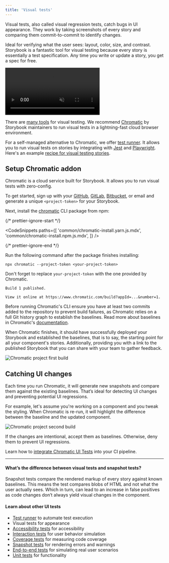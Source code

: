 ```yaml
---
title: 'Visual tests'
---
```


Visual tests, also called visual regression tests, catch bugs in UI appearance. They work by taking screenshots of every story and comparing them commit-to-commit to identify changes.

Ideal for verifying what the user sees: layout, color, size, and contrast. Storybook is a fantastic tool for visual testing because every story is essentially a test specification. Any time you write or update a story, you get a spec for free.

<video autoPlay muted playsInline loop>
  <source
    src="component-visual-testing-optimized.mp4"
    type="video/mp4"
  />
</video>

There are [many tools](https://github.com/mojoaxel/awesome-regression-testing) for visual testing. We recommend [Chromatic](https://www.chromatic.com?utm_source=storybook_website&utm_medium=link&utm_campaign=storybook) by Storybook maintainers to run visual tests in a lightning-fast cloud browser environment.

For a self-managed alternative to Chromatic, we offer [test runner](./test-runner.md). It allows you to run visual tests on stories by integrating with [Jest](https://jestjs.io/) and [Playwright](https://playwright.dev/). Here's an example [recipe for visual testing stories](https://github.com/storybookjs/test-runner#image-snapshot-recipe).

## Setup Chromatic addon

Chromatic is a cloud service built for Storybook. It allows you to run visual tests with zero-config.

To get started, sign up with your [GitHub](https://github.com/), [GitLab](https://about.gitlab.com/), [Bitbucket](https://bitbucket.org/), or email and generate a unique `<project-token>` for your Storybook.

Next, install the [chromatic](https://www.npmjs.com/package/chromatic) CLI package from npm:

{/* prettier-ignore-start */}

<CodeSnippets
  paths={[
    'common/chromatic-install.yarn.js.mdx',
    'common/chromatic-install.npm.js.mdx',
  ]}
/>

{/* prettier-ignore-end */}

Run the following command after the package finishes installing:

```shell
npx chromatic --project-token <your-project-token>
```

<Callout variant="info" icon="💡">
 
 Don't forget to replace `your-project-token` with the one provided by Chromatic.
 
</Callout>

```shell
Build 1 published.

View it online at https://www.chromatic.com/build?appId=...&number=1.
```

<Callout variant="info" icon="💡">

Before running Chromatic's CLI ensure you have at least two commits added to the repository to prevent build failures, as Chromatic relies on a full Git history graph to establish the baselines. Read more about baselines in Chromatic's [documentation](https://www.chromatic.com/docs/branching-and-baselines?utm_source=storybook_website&utm_medium=link&utm_campaign=storybook).

</Callout>

When Chromatic finishes, it should have successfully deployed your Storybook and established the baselines, that is to say, the starting point for all your component's stories. Additionally, providing you with a link to the published Storybook that you can share with your team to gather feedback.

![Chromatic project first build](./chromatic-first-build-optimized.png)

## Catching UI changes

Each time you run Chromatic, it will generate new snapshots and compare them against the existing baselines. That’s ideal for detecting UI changes and preventing potential UI regressions.

For example, let's assume you're working on a component and you tweak the styling. When Chromatic is re-run, it will highlight the difference between the baseline and the updated component.

![Chromatic project second build](./chromatic-second-build-optimized.png)

If the changes are intentional, accept them as baselines. Otherwise, deny them to prevent UI regressions.

Learn how to [integrate Chromatic UI Tests](https://www.chromatic.com/docs/?utm_source=storybook_website&utm_medium=link&utm_campaign=storybook) into your CI pipeline.

---

#### What’s the difference between visual tests and snapshot tests?

Snapshot tests compare the rendered markup of every story against known baselines. This means the test compares blobs of HTML and not what the user actually sees. Which in turn, can lead to an increase in false positives as code changes don’t always yield visual changes in the component.

#### Learn about other UI tests

- [Test runner](./test-runner.md) to automate test execution
- Visual tests for appearance
- [Accessibility tests](./accessibility-testing.md) for accessibility
- [Interaction tests](./interaction-testing.md) for user behavior simulation
- [Coverage tests](./test-coverage.md) for measuring code coverage
- [Snapshot tests](./snapshot-testing.md) for rendering errors and warnings
- [End-to-end tests](./stories-in-end-to-end-tests.md) for simulating real user scenarios
- [Unit tests](./stories-in-unit-tests.md) for functionality
